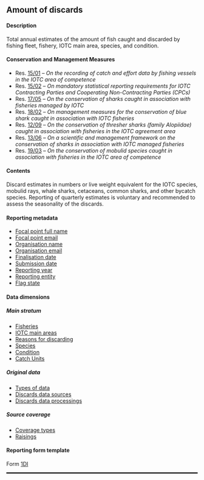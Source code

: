 ## Amount of discards {#DIdataset}

#### Description

Total annual estimates of the amount of fish caught and discarded by fishing fleet, fishery, IOTC main area, species, and condition.

#### Conservation and Management Measures

- Res. [15/01](https://www.iotc.org/cmm/resolution-1501-recording-catch-and-effort-data-fishing-vessels-iotc-area-competence) -- _On the recording of catch and effort data by fishing vessels in the IOTC area of competence_
- Res. [15/02](https://www.iotc.org/cmm/resolution-1502-mandatory-statistical-reporting-requirements-iotc-contracting-parties-and) -- _On mandatory statistical reporting requirements for IOTC Contracting Parties and Cooperating Non-Contracting Parties (CPCs)_
- Res. [17/05](https://www.iotc.org/cmm/resolution-1705-conservation-sharks-caught-association-fisheries-managed-iotc) -- _On the conservation of sharks caught in association with fisheries managed by IOTC_
- Res. [18/02](https://iotc.org/cmm/resolution-1802-management-measures-conservation-blue-shark-caught-association-iotc-fisheries) -- _On management measures for the conservation of blue shark caught in association with IOTC fisheries_
- Res. [12/09](https://iotc.org/cmm/resolution-1209-conservation-thresher-sharks-family-alopiidae-caught-association-fisheries-iotc) -- _On the conservation of thresher sharks (family Alopiidae) caught in association with fisheries in the IOTC agreement area_
- Res. [13/06](https://iotc.org/cmm/resolution-1306-scientific-and-management-framework-conservation-sharks-species-caught) -- _On a scientific and management framework on the conservation of sharks in association with IOTC managed fisheries_
- Res. [19/03](https://iotc.org/cmm/resolution-1903-conservation-mobulid-rays-caught-association-fisheries-iotc-area-competence) -- _On the conservation of mobulid species caught in association with fisheries in the IOTC area of competence_

#### Contents

Discard estimates in numbers or live weight equivalent for the IOTC species, mobulid rays, whale sharks, cetaceans, common sharks, and other bycatch species. Reporting of quarterly estimates is voluntary and recommended to assess the seasonality of the discards.

#### Reporting metadata

- [Focal point full name](#fcname)
- [Focal point email](#fcemail)
- [Organisation name](#orgname)
- [Organisation email](#orgemail)
- [Finalisation date](#findate)
- [Submission date](#subdate)
- [Reporting year](#repyear)
- [Reporting entity](#repentity)
- [Flag state](#repflagstate)

#### Data dimensions 

##### Main stratum

- [Fisheries](../domain/fisheries/#fisheries)
- [IOTC main areas](../domain/admin/#IOareasMain)
- [Reasons for discarding](../domain/biological/#discardReasons)
- [Species](../domain/biological/#allSpecies)  
- [Condition](../domain/biological/#individualConditions)
- [Catch Units](../domain/fisheries/#catchUnits)

##### Original data

- [Types of data](../domain/data/#types)
- [Discards data sources](../domain/data/#sourcesDI)
- [Discards data processings](../domain/data/#processingsDI)

##### Source coverage

- [Coverage types](../domain/data/#coverageTypes)
- [Raisings](../domain/data/#raisings)

#### Reporting form template

Form [1DI](../forms/#Form_1DI)

<!-- #### Data checks -->

<hr style="border:1.5px solid black">
